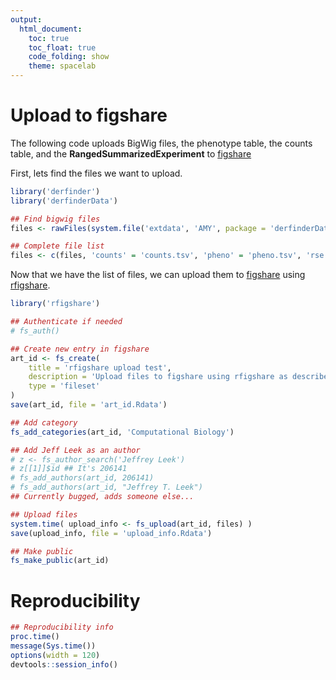 ```yaml
---
output:
  html_document:
    toc: true
    toc_float: true
    code_folding: show
    theme: spacelab
---
```


Upload to figshare
==================

The following code uploads BigWig files, the phenotype table, the counts table, and the __RangedSummarizedExperiment__ to [figshare](http://fishare.com)


First, lets find the files we want to upload.

```r
library('derfinder')
library('derfinderData')

## Find bigwig files
files <- rawFiles(system.file('extdata', 'AMY', package = 'derfinderData'), samplepatt = 'bw', fileterm = NULL)

## Complete file list
files <- c(files, 'counts' = 'counts.tsv', 'pheno' = 'pheno.tsv', 'rse' = 'rse.Rdata')
```

Now that we have the list of files, we can upload them to [figshare](http://figshare.com) using [rfigshare](https://github.com/ropensci/rfigshare).

```r
library('rfigshare')

## Authenticate if needed
# fs_auth()

## Create new entry in figshare
art_id <- fs_create(
    title = 'rfigshare upload test',
    description = 'Upload files to figshare using rfigshare as described at https://github.com/lcolladotor/rfigshare_test',
    type = 'fileset'
)
save(art_id, file = 'art_id.Rdata')

## Add category
fs_add_categories(art_id, 'Computational Biology')

## Add Jeff Leek as an author
# z <- fs_author_search('Jeffrey Leek')
# z[[1]]$id ## It's 206141
# fs_add_authors(art_id, 206141)
# fs_add_authors(art_id, "Jeffrey T. Leek")
## Currently bugged, adds someone else...

## Upload files
system.time( upload_info <- fs_upload(art_id, files) )
save(upload_info, file = 'upload_info.Rdata')

## Make public
fs_make_public(art_id)
```



# Reproducibility

```r
## Reproducibility info
proc.time()
message(Sys.time())
options(width = 120)
devtools::session_info()
```

